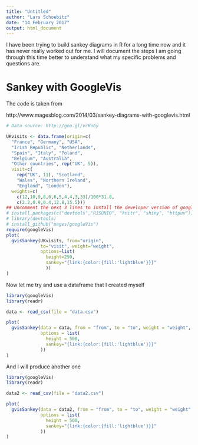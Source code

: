 ```yaml
---
title: "Untitled"
author: "Lars Schoebitz"
date: "14 February 2017"
output: html_document
---
```


I have been trying to build sankey diagrams in R for a long time now and it has never really worked out for me. I will document the steps I am going through this time better to understand what my specific problems and questions are.

# Sankey with GoogleVis

The code is taken from

http://www.magesblog.com/2014/03/sankey-diagrams-with-googlevis.html

```r

# Data source: http://goo.gl/vcKo6y

UKvisits <- data.frame(origin=c(
  "France", "Germany", "USA",
  "Irish Republic", "Netherlands",
  "Spain", "Italy", "Poland",
  "Belgium", "Australia", 
  "Other countries", rep("UK", 5)),
  visit=c(
    rep("UK", 11), "Scotland",
    "Wales", "Northern Ireland", 
    "England", "London"),
  weights=c(
    c(12,10,9,8,6,6,5,4,4,3,33)/100*31.8, 
    c(2.2,0.9,0.4,12.8,15.5)))
## Uncomment the next 3 lines to install the developer version of googleVis
# install.packages(c("devtools","RJSONIO", "knitr", "shiny", "httpuv"))
# library(devtools)
# install_github("mages/googleVis")
require(googleVis)
plot(
  gvisSankey(UKvisits, from="origin", 
             to="visit", weight="weight",
             options=list(
               height=250,
               sankey="{link:{color:{fill:'lightblue'}}}"
               ))
)

```

Now let me try and use a dataframe that I created myself

```r

library(googleVis)
library(readr)

data <- read_csv(file = "data.csv")

plot(
  gvisSankey(data = data, from = "from", to = "to", weight = "weight",
             options = list(
               height = 500,
               sankey="{link:{color:{fill:'lightblue'}}}"
             ))
)

```

And I will produce another one

```r

library(googleVis)
library(readr)

data2 <- read_csv(file = "data2.csv")

plot(
  gvisSankey(data = data2, from = "from", to = "to", weight = "weight",
             options = list(
               height = 500,
               sankey="{link:{color:{fill:'lightblue'}}}"
             ))
)

```
